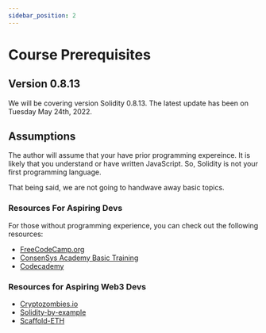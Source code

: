 ```yaml
---
sidebar_position: 2
---
```


# Course Prerequisites

## Version 0.8.13

We will be covering version Solidity 0.8.13. The latest update has been on Tuesday May 24th, 2022.

## Assumptions

The author will assume that your have prior programming expereince. It is likely that you understand or have written JavaScript. So, Solidity is not your first programming language.

That being said, we are not going to handwave away basic topics.

### Resources For Aspiring Devs

For those without programming experience, you can check out the following resources:

- [FreeCodeCamp.org](https://www.freecodecamp.org/)
- [ConsenSys Academy Basic Training](https://courses.consensys.net/courses/bootcamp-basic-training)
- [Codecademy](https://www.codecademy.com/)

### Resources for Aspiring Web3 Devs

- [Cryptozombies.io](https://cryptozombies.io/)
- [Solidity-by-example](https://solidity-by-example.org/)
- [Scaffold-ETH](https://docs.scaffoldeth.io/scaffold-eth/)
